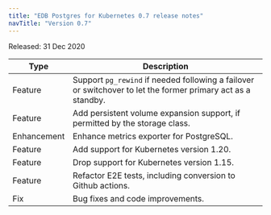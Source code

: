 ```yaml
---
title: "EDB Postgres for Kubernetes 0.7 release notes"
navTitle: "Version 0.7"
---
```


Released: 31 Dec 2020

| Type    | Description                                                                                                  |
| ------- | ------------------------------------------------------------------------------------------------------------ |
| Feature | Support `pg_rewind` if needed following a failover or switchover to let the former primary act as a standby. |
| Feature | Add persistent volume expansion support, if permitted by the storage class.                                  |
| Enhancement | Enhance metrics exporter for PostgreSQL.                                                                     |
| Feature | Add support for Kubernetes version 1.20.                                                                     |
| Feature | Drop support for Kubernetes version 1.15.                                                                    |
| Feature | Refactor E2E tests, including conversion to Github actions.                                                  |
| Fix     | Bug fixes and code improvements.                                                                             |